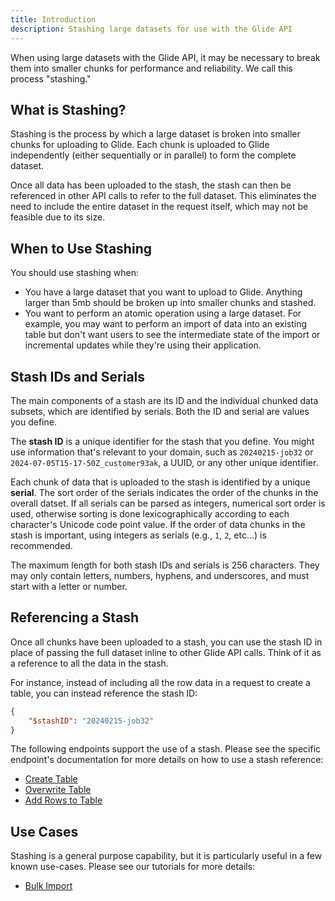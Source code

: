 ```yaml
---
title: Introduction
description: Stashing large datasets for use with the Glide API
---
```


When using large datasets with the Glide API, it may be necessary to break them into smaller chunks for performance and reliability. We call this process "stashing."

## What is Stashing?

Stashing is the process by which a large dataset is broken into smaller chunks for uploading to Glide. Each chunk is uploaded to Glide independently (either sequentially or in parallel) to form the complete dataset.

Once all data has been uploaded to the stash, the stash can then be referenced in other API calls to refer to the full dataset. This eliminates the need to include the entire dataset in the request itself, which may not be feasible due to its size.

## When to Use Stashing

You should use stashing when:

* You have a large dataset that you want to upload to Glide. Anything larger than 5mb should be broken up into smaller chunks and stashed.
* You want to perform an atomic operation using a large dataset. For example, you may want to perform an import of data into an existing table but don't want users to see the intermediate state of the import or incremental updates while they're using their application.

## Stash IDs and Serials

The main components of a stash are its ID and the individual chunked data subsets, which are identified by serials. Both the ID and serial are values you define.

The **stash ID** is a unique identifier for the stash that you define. You might use information that's relevant to your domain, such as `20240215-job32` or `2024-07-05T15-17-50Z_customer93ak`, a UUID, or any other unique identifier.

Each chunk of data that is uploaded to the stash is identified by a unique **serial**. The sort order of the serials indicates the order of the chunks in the overall datset. If all serials can be parsed as integers, numerical sort order is used, otherwise sorting is done lexicographically according to each character's Unicode code point value. If the order of data chunks in the stash is important, using integers as serials (e.g., `1`, `2`, etc...) is recommended.

<Note>The maximum length for both stash IDs and serials is 256 characters. They may only contain letters, numbers, hyphens, and underscores, and must start with a letter or number.</Note>

## Referencing a Stash

Once all chunks have been uploaded to a stash, you can use the stash ID in place of passing the full dataset inline to other Glide API calls. Think of it as a reference to all the data in the stash.

For instance, instead of including all the row data in a request to create a table, you can instead reference the stash ID:

```json
{
    "$stashID": "20240215-job32"
}
```

The following endpoints support the use of a stash. Please see the specific endpoint's documentation for more details on how to use a stash reference:

* [Create Table](/api-reference/v2/tables/post-tables)
* [Overwrite Table](/api-reference/v2/tables/put-tables)
* [Add Rows to Table](/api-reference/v2/tables/post-table-rows)

## Use Cases

Stashing is a general purpose capability, but it is particularly useful in a few known use-cases. Please see our tutorials for more details:

* [Bulk Import](/api-reference/v2/tutorials/bulk-import)